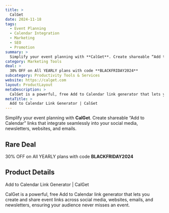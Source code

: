 ```yaml
---
title: >
  CalGet
date: 2024-11-18
tags:
  - Event Planning
  - Calendar Integration
  - Marketing
  - SEO
  - Promotion
summary: >
  Simplify your event planning with **CalGet**. Create shareable “Add to Calendar” links that integrate seamlessly into your social media, newsletters, websites, and emails.
category: Marketing Tools
deal: >
  30% OFF on All YEARLY plans with code **BLACKFRIDAY2024**
subcategory: Productivity Tools & Services
website: https://calget.com
layout: ProductLayout
metaDescription: >
  CalGet is a powerful, free Add to Calendar link generator that lets you create and share event links across social media, websites, emails, and newsletters, ensuring your audience never misses an event.
metaTitle: >
  Add to Calendar Link Generator | CalGet
---
```

Simplify your event planning with **CalGet**. Create shareable “Add to Calendar” links that integrate seamlessly into your social media, newsletters, websites, and emails.

## Rare Deal

30% OFF on All YEARLY plans with code **BLACKFRIDAY2024**
## Product Details
Add to Calendar Link Generator | CalGet

CalGet is a powerful, free Add to Calendar link generator that lets you create and share event links across social media, websites, emails, and newsletters, ensuring your audience never misses an event.
